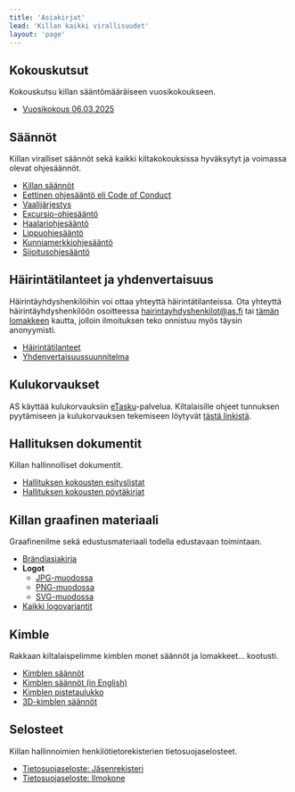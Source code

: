 ```yaml
---
title: 'Asiakirjat'
lead: 'Killan kaikki virallisuudet'
layout: 'page'
---
```


## Kokouskutsut

Kokouskutsu killan sääntömääräiseen vuosikokoukseen.

- [Vuosikokous 06.03.2025](https://drive.google.com/file/d/1fF4_6qG7Jsyj8U08pB-ThP8Wfh8OD6ff/view?usp=drive_link)

## Säännöt

Killan viralliset säännöt sekä kaikki kiltakokouksissa hyväksytyt ja voimassa olevat ohjesäännöt.

- [Killan säännöt](docs/guild-rules)
- [Eettinen ohjesääntö eli Code of Conduct](docs/code-of-conduct)
- [Vaalijärjestys](docs/electoral-order)
- [Excursio-ohjesääntö](docs/excursion-guidelines)
- [Haalariohjesääntö](docs/overall-guidelines)
- [Lippuohjesääntö](docs/flag-guidelines)
- [Kunniamerkkiohjesääntö](docs/badge-guidelines)
- [Sijoitusohjesääntö](docs/investment-guidelines)

## Häirintätilanteet ja yhdenvertaisuus

Häirintäyhdyshenkilöihin voi ottaa yhteyttä häirintätilanteissa. Ota yhteyttä häirintäyhdyshenkilöön osoitteessa <a href="mailto:hairintayhdyshenkilot@as.fi">hairintayhdyshenkilot@as.fi</a> tai <a href="https://forms.gle/ZsDiCTF9WhabRn8UA" target="_blank">tämän lomakkeen</a> kautta, jolloin ilmoituksen teko onnistuu myös täysin anonyymisti.

- [Häirintätilanteet](harassment/situations)
- [Yhdenvertaisuus&shy;suunnitelma](harassment/plan-for-equality)

## Kulukorvaukset

AS käyttää kulukorvauksiin <a href="https://www.etasku.fi/" target="_blank">eTasku</a>-palvelua. Kiltalaisille ohjeet tunnuksen pyytämiseen ja kulukorvauksen tekemiseen löytyvät <a href="https://drive.google.com/file/d/1_OGfwUXxugBYNFsS1IKSjqoqpnbJvFq1/view?usp=sharing" target="_blank">tästä linkistä</a>.

## Hallituksen dokumentit

Killan hallinnolliset dokumentit.

- <a href="https://drive.google.com/drive/folders/1eiCAypEm50P10ECT2bkTrbkNKnVqYz9Q?usp=sharing" target="_blank">
    Hallituksen kokousten esityslistat
  </a>
- <a href="https://drive.google.com/drive/folders/1ggK-LWjm4-FSW_4yNRBhzp7lJZ9Uyga9" target="_blank">
    Hallituksen kokousten pöytäkirjat
  </a>

## Killan graafinen materiaali

Graafinenilme sekä edustusmateriaali todella edustavaan toimintaan.

- <a href="https://drive.google.com/file/d/1BQ_v1OJvXV04LiR-TXKtDhGFccLJIMQ6/view?usp=sharing" target="_blank">
    Brändiasiakirja
  </a>
- **Logot**
  - <a href="../../logo/as_plain_bw.jpg" target="_blank">
      JPG-muodossa
    </a>
  - <a href="../../logo/as_plain_bw.png" target="_blank">
      PNG-muodossa
    </a>
  - <a href="../../logo/as_plain_bw.svg" target="_blank">
      SVG-muodossa
    </a>
- <a href="https://drive.google.com/drive/folders/1Cas84zny-b8Z-os7HorN-8k9a67Wq4k5?usp=sharing" target="_blank">
    Kaikki logovariantit
  </a>

## Kimble

Rakkaan kiltalaispelimme kimblen monet säännöt ja lomakkeet... kootusti.

- <a href="../../kimble/kimblesaannot.pdf" target="_blank">
    Kimblen säännöt
  </a>
- <a href="../../kimble/kimble-en.pdf" target="_blank">
    Kimblen säännöt (in English)
  </a>
- <a href="../../kimble/kimble-kirjanpito.pdf" target="_blank">
    Kimblen pistetaulukko
  </a>
- <a href="../../kimble/3d-kimblesaannot.pdf" target="_blank">
    3D-kimblen säännöt
  </a>

## Selosteet

Killan hallinnoimien henkilötietorekisterien tietosuojaselosteet.

- [Tietosuojaseloste: Jäsenrekisteri](legal/privacy-policy-member)
- [Tietosuojaseloste: Ilmokone](legal/privacy-policy-ilmokone)
